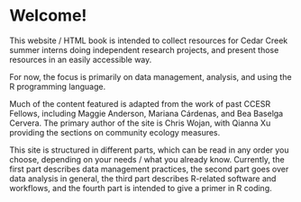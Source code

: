 # Welcome! {.unnumbered}

This website / HTML book is intended to collect resources for Cedar Creek summer interns doing independent research projects, and present those resources in an easily accessible way.

For now, the focus is primarily on data management, analysis, and using the R programming language.

Much of the content featured is adapted from the work of past CCESR Fellows, including Maggie Anderson, Mariana Cárdenas, and Bea Baselga Cervera. The primary author of the site is Chris Wojan, with Qianna Xu providing the sections on community ecology measures.

This site is structured in different parts, which can be read in any order you choose, depending on your needs / what you already know. Currently, the first part describes data management practices, the second part goes over data analysis in general, the third part describes R-related software and workflows, and the fourth part is intended to give a primer in R coding.
